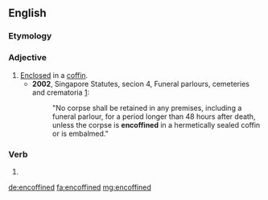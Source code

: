==English==

===Etymology===
{{confix|en|coffin|ed}}

===Adjective===
{{en-adj|-}}

# [[enclosed|Enclosed]] in a [[coffin]].
#* '''2002''', Singapore Statutes, secion 4, Funeral parlours, cemeteries and crematoria  [http://statutes.agc.gov.sg/non_version/cgi-bin/cgi_getdata.pl?actno=2002-REVED-95&segid=933565630-001403]:
#*: "No corpse shall be retained in any premises, including a funeral parlour, for a period longer than 48 hours after death, unless the corpse is '''encoffined''' in a hermetically sealed coffin or is embalmed."

===Verb===
{{head|en}}

# {{en-past of|encoffin}}

[[de:encoffined]]
[[fa:encoffined]]
[[mg:encoffined]]